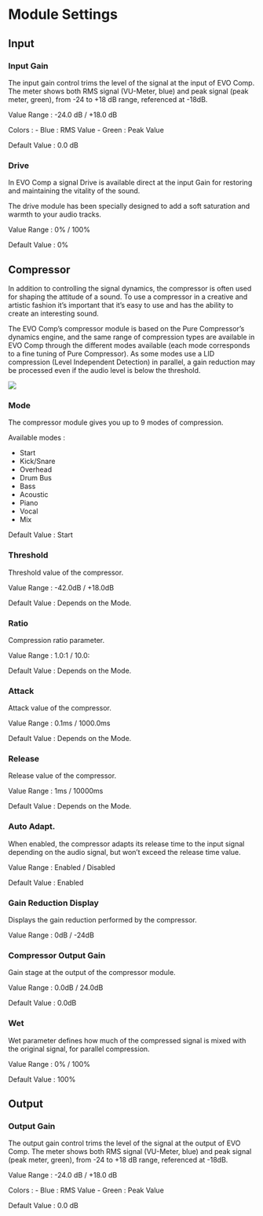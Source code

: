 # Module Settings

## Input

### Input Gain

The input gain control trims the level of the signal at the input of EVO Comp. The meter shows both RMS
signal (VU-Meter, blue) and peak signal (peak meter, green), from -24 to +18 dB range, referenced at -18dB.


Value Range : -24.0 dB / +18.0 dB


Colors : 
- Blue : RMS Value 
- Green : Peak Value


Default Value : 0.0 dB

### Drive

In EVO Comp a signal Drive is available direct at the input Gain for restoring and maintaining the vitality of
the sound.

The drive module has been specially designed to add a soft saturation and warmth to your audio tracks.


Value Range : 0% / 100%

Default Value : 0%

## Compressor

In addition to controlling the signal dynamics, the compressor is often used for shaping the attitude of a sound.
To use a compressor in a creative and artistic fashion it’s important that it’s easy to use and has the ability to
create an interesting sound.

The EVO Comp’s compressor module is based on the Pure Compressor’s dynamics engine, and the same
range of compression types are available in EVO Comp through the different modes available (each mode
corresponds to a fine tuning of Pure Compressor). As some modes use a LID compression (Level Independent
Detection) in parallel, a gain reduction may be processed even if the audio level is below the threshold.

![](https://media.githubusercontent.com/media/FLUX-SE/doc_images/main/Plugins/evo-channel/ManualEvoChannel-010.jpg)

### Mode

The compressor module gives you up to 9 modes of compression.


Available modes :


- Start
- Kick/Snare
- Overhead
- Drum Bus
- Bass
- Acoustic
- Piano
- Vocal
- Mix


Default Value : Start


### Threshold

Threshold value of the compressor.


Value Range : -42.0dB / +18.0dB


Default Value : Depends on the Mode.

### Ratio

Compression ratio parameter.


Value Range : 1.0:1 / 10.0:


Default Value : Depends on the Mode.

### Attack

Attack value of the compressor.


Value Range : 0.1ms / 1000.0ms


Default Value : Depends on the Mode.

### Release

Release value of the compressor.


Value Range : 1ms / 10000ms


Default Value : Depends on the Mode.

### Auto Adapt.

When enabled, the compressor adapts its release time to the input signal depending on the audio signal, but
won’t exceed the release time value.


Value Range : Enabled / Disabled


Default Value : Enabled


### Gain Reduction Display

Displays the gain reduction performed by the compressor.


Value Range : 0dB / -24dB


### Compressor Output Gain

Gain stage at the output of the compressor module.


Value Range : 0.0dB / 24.0dB


Default Value : 0.0dB

### Wet

Wet parameter defines how much of the compressed signal is mixed with the original signal, for parallel
compression.


Value Range : 0% / 100%


Default Value : 100%

## Output

### Output Gain

The output gain control trims the level of the signal at the output of EVO Comp. The meter shows both RMS
signal (VU-Meter, blue) and peak signal (peak meter, green), from -24 to +18 dB range, referenced at -18dB.


Value Range : -24.0 dB / +18.0 dB


Colors :
- Blue : RMS Value
- Green : Peak Value


Default Value : 0.0 dB

